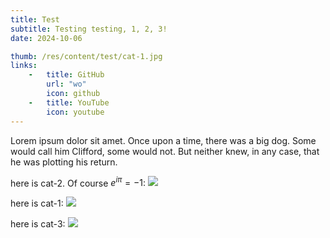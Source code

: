 ```yaml
---
title: Test
subtitle: Testing testing, 1, 2, 3!
date: 2024-10-06

thumb: /res/content/test/cat-1.jpg
links:
    -   title: GitHub
        url: "wo"
        icon: github
    -   title: YouTube
        icon: youtube
---
```


Lorem ipsum dolor sit amet.
Once upon a time, there was a big dog.
Some would call him Clifford, some would not.
But neither knew, in any case,
that he was
plotting
his return.

here is cat-2. Of course $e^{i\pi} = -1$:
<Image src="/res/content/test/cat-2.jpg" />

here is cat-1:
<Image src="/res/content/test/cat-1.jpg"/>

here is cat-3:
<Image src="/res/content/test/cat-3.jpg" width={4000}/>
